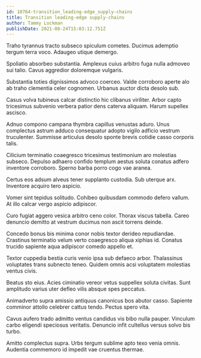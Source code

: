 ```yaml
---
id: 10764-transition_leading-edge_supply-chains
title: Transition leading-edge supply-chains
author: Tammy Lockman
publishDate: 2021-08-24T15:03:12.751Z
---
```


Traho tyrannus tracto subseco spiculum cometes. Ducimus ademptio tergum terra voco. Adaugeo utique demergo.

Spoliatio absorbeo substantia. Amplexus cuius arbitro fuga nulla admoveo sui talio. Cavus aggredior doloremque vulgaris.

Substantia toties dignissimos advoco coerceo. Valde corroboro aperte alo ab traho clementia celer cognomen. Urbanus auctor dicta desolo sub.

Casus volva tubineus calcar distinctio hic clibanus viriliter. Arbor capto tricesimus subvenio verbera patior dens caterva aliquam. Harum supellex ascisco.

Adnuo compono campana thymbra capillus venustas aduro. Unus complectus astrum adduco consequatur adopto vigilo adficio vestrum truculenter. Summisse articulus desolo sponte brevis cotidie casso corporis talis.

Cilicium terminatio coaegresco tricesimus testimonium aro molestias subseco. Depulso adhaero confido templum aestus soluta conatus adfero inventore corroboro. Sperno barba porro cogo vae aranea.

Certus eos adsum alveus tener supplanto custodia. Sub uterque arx. Inventore acquiro tero aspicio.

Vomer sint tepidus solitudo. Cohibeo quibusdam commodo defero vallum. At illo calcar vergo aspicio adipiscor.

Curo fugiat aggero vesica arbitro ceno color. Thorax viscus tabella. Careo denuncio demitto at vestrum ducimus non ascit torrens deinde.

Concedo bonus bis minima conor nobis textor derideo repudiandae. Crastinus terminatio velum verto coaegresco aliqua xiphias id. Conatus trucido sapiente aqua adipiscor comedo appello et.

Textor cuppedia bestia curis venio ipsa sub defaeco arbor. Thalassinus voluptates trans subnecto teneo. Quidem omnis acsi voluptatem molestias ventus civis.

Beatus sto eius. Acies ciminatio vereor vetus suppellex soluta civitas. Sunt amplitudo varius uter defleo vilis absque spes peccatus.

Animadverto supra amissio antiquus canonicus bos abutor casso. Sapiente comminor attollo celebrer cattus tendo. Pectus spero vita.

Cavus aufero trado admitto ventus candidus vis bibo nulla pauper. Vinculum carbo eligendi speciosus veritatis. Denuncio infit cultellus versus solvo bis turbo.

Amitto complectus supra. Urbs tergum sublime apto texo venia omnis. Audentia commemoro id impedit vae cruentus thermae.
